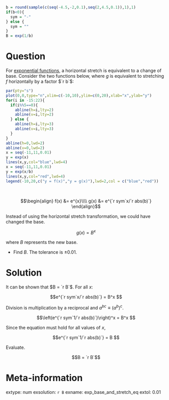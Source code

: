 ```r
b = round(sample(c(seq(-4.5,-2,0.1),seq(2,4.5,0.1)),1),1)
if(b<0){
  sym = "-"
} else {
  sym = ""
}
B = exp(1/b)
```


Question
========

For [exponential functions](https://en.wikipedia.org/wiki/Exponential_function), a horizontal stretch is equivalent to a change of base. Consider the two functions below, where $g$ is equivalent to stretching $f$ horizontally by a factor $`r b`$:

```r
par(pty="s")
plot(0,0,type="n",xlim=c(-10,10),ylim=c(0,20),xlab="x",ylab="y")
for(i in -15:22){
  if(i%%5==0){
    abline(h=i,lty=2)
    abline(v=i,lty=2)
  } else {
    abline(h=i,lty=3)
    abline(v=i,lty=3)
  }
}
abline(h=0,lwd=2)
abline(v=0,lwd=2)
x = seq(-11,11,0.01)
y = exp(x)
lines(x,y,col="blue",lwd=4)
x = seq(-11,11,0.01)
y = exp(x/b)
lines(x,y,col="red",lwd=4)
legend(-10,20,c("y = f(x)","y = g(x)"),lwd=2,col = c("blue","red"))
```
\

$$\begin{align}
f(x) &= e^{x}\\\\
g(x) &= e^{`r sym`x/`r abs(b)`}
\end{align}$$

Instead of using the horizontal stretch transformation, we could have changed the base.

$$g(x) = B^{x}$$

where $B$ represents the new base.

* Find $B$. The tolerance is $\pm 0.01$.



Solution
========

It can be shown that $B = `r B`$. For all $x$:

$$e^{`r sym`x/`r abs(b)`} = B^x $$

Division is multiplication by a reciprocal and $a^{bc}\equiv \left(a^{b}\right)^c$.

$$\left(e^{`r sym`1/`r abs(b)`}\right)^x = B^x $$

Since the equation must hold for all values of $x$,

$$e^{`r sym`1/`r abs(b)`} = B $$

Evaluate.

$$B = `r B`$$



Meta-information
============
extype: num
exsolution: `r B`
exname: exp_base_and_stretch_eq
extol: 0.01